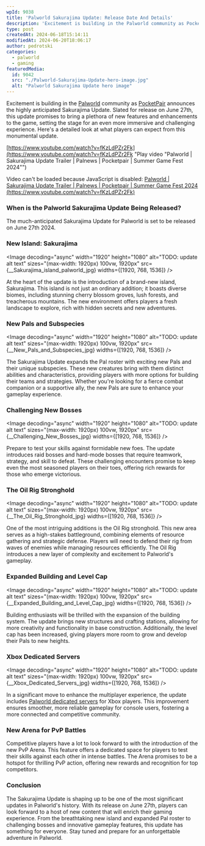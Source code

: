 ```yaml
---
wpId: 9038
title: 'Palworld Sakurajima Update: Release Date And Details'
description: 'Excitement is building in the Palworld community as PocketPair announces ...'
type: post
createdAt: 2024-06-18T15:14:11
modifiedAt: 2024-06-20T18:06:17
author: pedrotski
categories:
  - palworld
  - gaming
featuredMedia:
  id: 9042
  src: "./Palworld-Sakurajima-Update-hero-image.jpg"
  alt: "Palworld Sakurajima Update hero image"
---
```





Excitement is building in the [Palworld](https://store.steampowered.com/app/1623730/Palworld/) community as [PocketPair](https://www.pocketpair.jp/) announces the highly anticipated Sakurajima Update. Slated for release on June 27th, this update promises to bring a plethora of new features and enhancements to the game, setting the stage for an even more immersive and challenging experience. Here's a detailed look at what players can expect from this monumental update.

[https://www.youtube.com/watch?v=fKzLdPZr2Fk](https://www.youtube.com/watch?v=fKzLdPZr2Fk "Play video \"Palworld | Sakurajima Update Trailer | Palnews | Pocketpair  | Summer Game Fest 2024\"")

Video can't be loaded because JavaScript is disabled: [Palworld | Sakurajima Update Trailer | Palnews | Pocketpair | Summer Game Fest 2024 (https://www.youtube.com/watch?v=fKzLdPZr2Fk)](https://www.youtube.com/watch?v=fKzLdPZr2Fk "Palworld | Sakurajima Update Trailer | Palnews | Pocketpair  | Summer Game Fest 2024")

### When is the Palworld Sakurajima Update Being Released?

The much-anticipated Sakurajima Update for Palworld is set to be released on June 27th 2024.

### New Island: Sakurajima

<Image decoding="async" width="1920" height="1080" alt="TODO: update alt text" sizes="(max-width: 1920px) 100vw, 1920px" src={__Sakurajima_island_palworld_jpg} widths={[1920, 768, 1536]} />

At the heart of the update is the introduction of a brand-new island, Sakurajima. This island is not just an ordinary addition; it boasts diverse biomes, including stunning cherry blossom groves, lush forests, and treacherous mountains. The new environment offers players a fresh landscape to explore, rich with hidden secrets and new adventures.

### New Pals and Subspecies

<Image decoding="async" width="1920" height="1080" alt="TODO: update alt text" sizes="(max-width: 1920px) 100vw, 1920px" src={__New_Pals_and_Subspecies_jpg} widths={[1920, 768, 1536]} />

The Sakurajima Update expands the Pal roster with exciting new Pals and their unique subspecies. These new creatures bring with them distinct abilities and characteristics, providing players with more options for building their teams and strategies. Whether you're looking for a fierce combat companion or a supportive ally, the new Pals are sure to enhance your gameplay experience.

### Challenging New Bosses

<Image decoding="async" width="1920" height="1080" alt="TODO: update alt text" sizes="(max-width: 1920px) 100vw, 1920px" src={__Challenging_New_Bosses_jpg} widths={[1920, 768, 1536]} />

Prepare to test your skills against formidable new foes. The update introduces raid bosses and hard-mode bosses that require teamwork, strategy, and skill to defeat. These challenging encounters promise to keep even the most seasoned players on their toes, offering rich rewards for those who emerge victorious.

### The Oil Rig Stronghold

<Image decoding="async" width="1920" height="1080" alt="TODO: update alt text" sizes="(max-width: 1920px) 100vw, 1920px" src={__The_Oil_Rig_Stronghold_jpg} widths={[1920, 768, 1536]} />

One of the most intriguing additions is the Oil Rig stronghold. This new area serves as a high-stakes battleground, combining elements of resource gathering and strategic defense. Players will need to defend their rig from waves of enemies while managing resources efficiently. The Oil Rig introduces a new layer of complexity and excitement to Palworld's gameplay.

### Expanded Building and Level Cap

<Image decoding="async" width="1920" height="1080" alt="TODO: update alt text" sizes="(max-width: 1920px) 100vw, 1920px" src={__Expanded_Building_and_Level_Cap_jpg} widths={[1920, 768, 1536]} />

Building enthusiasts will be thrilled with the expansion of the building system. The update brings new structures and crafting stations, allowing for more creativity and functionality in base construction. Additionally, the level cap has been increased, giving players more room to grow and develop their Pals to new heights.

### Xbox Dedicated Servers

<Image decoding="async" width="1920" height="1080" alt="TODO: update alt text" sizes="(max-width: 1920px) 100vw, 1920px" src={__Xbox_Dedicated_Servers_jpg} widths={[1920, 768, 1536]} />

In a significant move to enhance the multiplayer experience, the update includes [Palworld dedicated servers](https://www.ghostcap.com/palworld-server-hosting/) for Xbox players. This improvement ensures smoother, more reliable gameplay for console users, fostering a more connected and competitive community.

### New Arena for PvP Battles

Competitive players have a lot to look forward to with the introduction of the new PvP Arena. This feature offers a dedicated space for players to test their skills against each other in intense battles. The Arena promises to be a hotspot for thrilling PvP action, offering new rewards and recognition for top competitors.

### Conclusion

The Sakurajima Update is shaping up to be one of the most significant updates in Palworld's history. With its release on June 27th, players can look forward to a host of new content that will enrich their gaming experience. From the breathtaking new island and expanded Pal roster to challenging bosses and innovative gameplay features, this update has something for everyone. Stay tuned and prepare for an unforgettable adventure in Palworld.